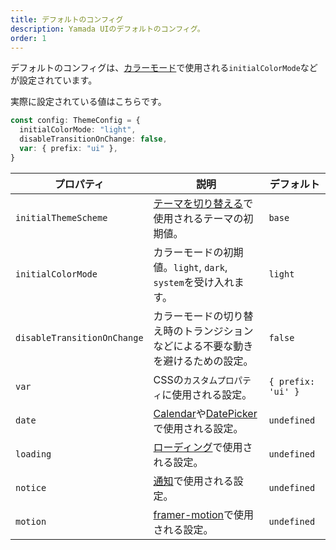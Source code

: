 ```yaml
---
title: デフォルトのコンフィグ
description: Yamada UIのデフォルトのコンフィグ。
order: 1
---
```


デフォルトのコンフィグは、[カラーモード](/styled-system/color-mode)で使用される`initialColorMode`などが設定されています。

実際に設定されている値はこちらです。

```ts
const config: ThemeConfig = {
  initialColorMode: "light",
  disableTransitionOnChange: false,
  var: { prefix: "ui" },
}
```

| プロパティ                  | 説明                                                                                                         | デフォルト         |
| --------------------------- | ------------------------------------------------------------------------------------------------------------ | ------------------ |
| `initialThemeScheme`        | [テーマを切り替える](/styled-system/theming/switch-theme)で使用されるテーマの初期値。                        | `base`             |
| `initialColorMode`          | カラーモードの初期値。`light`, `dark`, `system`を受け入れます。                                              | `light`            |
| `disableTransitionOnChange` | カラーモードの切り替え時のトランジションなどによる不要な動きを避けるための設定。                             | `false`            |
| `var`                       | CSSの`カスタムプロパティ`に使用される設定。                                                                  | `{ prefix: 'ui' }` |
| `date`                      | [Calendar](/components/data-display/calendar)や[DatePicker](/components/forms/date-picker)で使用される設定。 | `undefined`        |
| `loading`                   | [ローディング](/styled-system/loading)で使用される設定。                                                     | `undefined`        |
| `notice`                    | [通知](/styled-system/notification)で使用される設定。                                                        | `undefined`        |
| `motion`                    | [framer-motion](https://www.framer.com/motion/motion-config/)で使用される設定。                              | `undefined`        |
